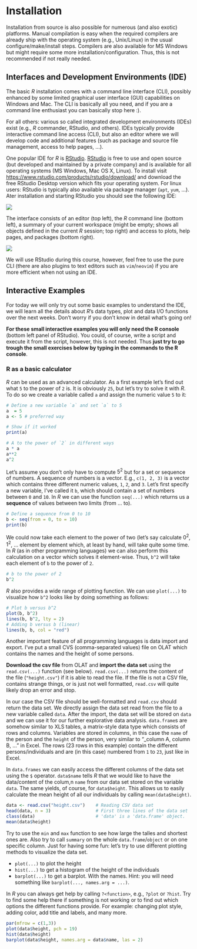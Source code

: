 
# Installation

Installation from source is also possible for numerous (and also exotic)
platforms. Manual compilation is easy when the required compilers are already
ship with the operating system (e.g., Unix/Linux) in the usual configure/make/install
steps. Compilers are also available for MS Windows but might
require some more installation/configuration. Thus, this is not recommended if
not really needed.

## Interfaces and Development Environments (IDE)

The basic _R_ installation comes with a command line interface (CLI), possibly
enhanced by some limited graphical user interface (GUI) capabilities on 
Windows and Mac. The CLI is basically all you need, and if you are a
command line enthusiast you can basically stop here :).

For all others: various so called integrated development environments (IDEs)
exist (e.g., _R_ commander, RStudio, and others). IDEs typically provide
interactive command line access (CLI), but also an editor where we will
develop code and additional features (such as package and source file
management, access to help pages, ...).

One popular IDE for _R_ is [RStudio](https://www.rstudio.com/products/RStudio/).
[RStudio](https://www.rstudio.com/products/RStudio/) is free to use and open
source (but developed and maintained by a private company) and is available
for all operating systems (MS Windows, Mac OS X, Linux). To install visit
[https://www.rstudio.com/products/rstudio/download/](https://www.rstudio.com/products/rstudio/download/)
and download the free RStudio Desktop version which fits your operating
system. For linux users: RStudio is typically also available via package
manager (`apt`, `yum`, ...). Ater installation and starting RStudio
you should see the following IDE:

![](images/01/01_RStudio_1.jpg)

The interface consists of an editor (top left), the _R_ command line (bottom left),
a summary of your current workspace (might be empty; shows all objects defined
in the current _R_ session; top right) and access to plots, help pages, and
packages (bottom right).

![](images/01/01_RStudio_2.jpg)

We will use RStudio during this course, however, feel free to use the pure CLI
(there are also plugins to text editors such as `vim`/`neovim`) if you are
more efficient when not using an IDE.

## Interactive Examples

For today we will only try out some basic examples to understand
the IDE, we will learn all the details about _R_'s data types,
plot and data I/O functions over the next weeks. Don't worry
if you don't know in detail what's going on!

**For these small interactive examples you will only need the
R console** (bottom left panel of RStudio). You could, of course,
write a script and execute it from the script, however, this is
not needed.
Thus **just try to go trough the small exercises below by typing
in the commands to the R console**.

### R as a basic calculator

_R_ can be used as an advanced calculator. As a first example
let's find out what `5` to the power of `2` is. It is obviously
`25`, but let's try to solve it with _R_.
To do so we create a variable called `a` and assign the numeric
value `5` to it:

```r
# Define a new variable `a` and set `a` to 5
a  = 5
a <- 5 # preferred way

# Show if it worked
print(a)

# A to the power of `2` in different ways
a * a
a**2
a^2
```

Let's assume you don't only have to compute $5^2$ but for a set or
sequence of numbers. A sequence of numbers is a vector. E.g.,
`c(1, 2, 3)` is a vector which contains three different numeric
values, `1`, `2`, and `3`.
Let's first specify a new variable, I've called it `b`, which should
contain a set of numbers between `0` and `10`. In _R_ we can use
the function `seq(...)` which returns us a **sequence** of values
between two limits (from ... to).
```r
# Define a sequence from 0 to 10
b <- seq(from = 0, to = 10)
print(b)
```

We could now take each element to the power of two (let's say
calculate $0^2$, $1^2$, ... element by element which, at least by hand,
will take quite some time. 
In _R_ (as in other programming languages) we can also perform this
calculation on a vector which solves it element-wise.
Thus, `b^2` will take each element of `b` to the power of `2`.
```r
# b to the power of 2
b^2
```

_R_ also provides a wide range of plotting function. We can
use `plot(...)` to visualize how `b^2` looks like by doing
something as follows:
```r
# Plot b versus b^2
plot(b, b^2)
lines(b, b^2, lty = 2)
# Adding b versus b (linear)
lines(b, b, col = "red")
```

Another important feature of all programming languages is data import
and export. I've put a small CVS (comma-separated values) file on
OLAT which contains the names and the height of some persons.

**Download the csv file** from OLAT and **import the data set**
using the `read.csv(...)` function (see below).
`read.csv(...)` returns the content of the file (`"height.csv"`)
if it is able to read the file. If the file is not a CSV file,
contains strange things, or is just not well formatted, 
`read.csv` will quite likely drop an error and stop.

In our case the CSV file should be well-formatted and `read.csv` should
return the data set. We directly assign the data set read from the file
to a new variable called `data`. After the import, the data set will
be stored on `data` and we can use it for our further explorative data
analysis. `data.frame`s are somehow similar to XLS tables, a matrix-style
data type which consists of rows and columns. Variables are stored in
columns, in this case the `name` of the person and the `height` of the
person, very similar to "_column A, column B, ..." in Excel.
The rows (23 rows in this example) contain the different persons/individuals
and are (in this case) numbered from `1` to `23`, just like in Excel.

In `data.frames` we can easily access the different columns of the data
set using the `$` operator. `data$name` tells _R_ that we would like
to have the data/content of the colum,n `name` from our data set stored
on the variable `data`. The same yields, of course, for `data$height`.
This allows us to easily calculate the mean height of all our individuals
by calling `mean(data$height)`.
```r
data <- read.csv("height.csv")    # Reading CSV data set
head(data, n = 3)                 # First three lines of the data set
class(data)                       # 'data' is a 'data.frame' object.
mean(data$height)
```

Try to use the `min` and `max` function to see how large the
talles and shortest ones are. Also try to call `summary`
on the whole `data.frame`/`object` or on one specific column.
Just for having some fun: let's try to use different plotting
methods to visualize the data set.

* `plot(...)` to plot the height
* `hist(...)` to get a histogram of the height of the individuals
* `barplot(...)` to get a barplot. With the names. Hint: you will
   need something like `barplot(..., names.arg = ...)`.

In _R_ you can always get help by calling `?<function>`, e.g.,
`?plot` or `?hist`. Try to find some help there if something is
not working or to find out which options the different functions
provide. For example: changing plot style, adding color, add
title and labels, and many more.
```r
par(mfrow = c(1,3))
plot(data$height, pch = 19)
hist(data$height)
barplot(data$height, names.arg = data$name, las = 2)
```

